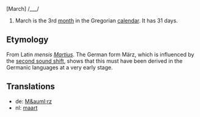 [March] /___/

#March is the 3rd [[month]] in the Gregorian [[calendar]]. It has 31 days.

==Etymology==
From Latin ''mensis [[Martius]]''. The German form M&auml;rz, which is influenced by the [[second sound shift]], shows that this must have been derived in the Germanic languages at a very early stage.

==Translations==
*de: [[M&auml;rz]]
*nl: [[maart]]
